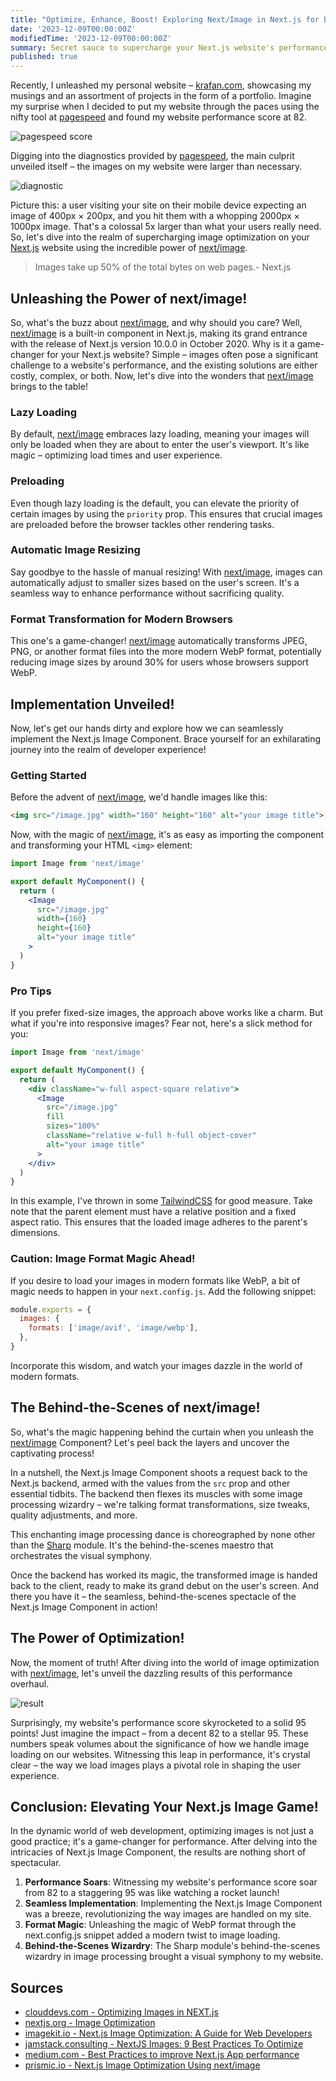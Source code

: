 ```yaml
---
title: "Optimize, Enhance, Boost! Exploring Next/Image in Next.js for better Web Performance!"
date: '2023-12-09T00:00:00Z'
modifiedTime: '2023-12-09T00:00:00Z'
summary: Secret sauce to supercharge your Next.js website's performance by diving into the best practices for loading images
published: true
---
```


Recently, I unleashed my personal website – [krafan.com](/), showcasing my musings and an assortment of projects in the form of a portfolio. Imagine my surprise when I decided to put my website through the paces using the nifty tool at [pagespeed](https://pagespeed.web.dev/) and found my website performance score at 82.

<div className="w-full md:w-[80%] mx-auto relative aspect-[5/2]">
  <Image src="/img/blogs/exploring-next-image-in-next-js/screenshot-1.png" className="!mt-0" sizes="100%" alt="pagespeed score" fill />
</div>

Digging into the diagnostics provided by [pagespeed](https://pagespeed.web.dev/), the main culprit unveiled itself – the images on my website were larger than necessary.

<div className="w-full md:w-[80%] mx-auto relative aspect-[5/2]">
  <Image src="/img/blogs/exploring-next-image-in-next-js/screenshot-2.png" className="!mt-0" sizes="100%" alt="diagnostic" fill />
</div>

Picture this: a user visiting your site on their mobile device expecting an image of 400px × 200px, and you hit them with a whopping 2000px × 1000px image. That's a colossal 5x larger than what your users really need. So, let's dive into the realm of supercharging image optimization on your [Next.js](https://nextjs.org/) website using the incredible power of [next/image](https://nextjs.org/docs/pages/api-reference/components/image).

> Images take up 50% of the total bytes on web pages.- Next.js

## Unleashing the Power of next/image!

So, what's the buzz about [next/image](https://nextjs.org/docs/pages/api-reference/components/image), and why should you care? Well, [next/image](https://nextjs.org/docs/pages/api-reference/components/image) is a built-in component in Next.js, making its grand entrance with the release of Next.js version 10.0.0 in October 2020. Why is it a game-changer for your Next.js website? Simple – images often pose a significant challenge to a website's performance, and the existing solutions are either costly, complex, or both. Now, let's dive into the wonders that [next/image](https://nextjs.org/docs/pages/api-reference/components/image) brings to the table!

### Lazy Loading
By default, [next/image](https://nextjs.org/docs/pages/api-reference/components/image) embraces lazy loading, meaning your images will only be loaded when they are about to enter the user's viewport. It's like magic – optimizing load times and user experience.

### Preloading
Even though lazy loading is the default, you can elevate the priority of certain images by using the `priority` prop. This ensures that crucial images are preloaded before the browser tackles other rendering tasks.

### Automatic Image Resizing
Say goodbye to the hassle of manual resizing! With [next/image](https://nextjs.org/docs/pages/api-reference/components/image), images can automatically adjust to smaller sizes based on the user's screen. It's a seamless way to enhance performance without sacrificing quality.

### Format Transformation for Modern Browsers
This one's a game-changer! [next/image](https://nextjs.org/docs/pages/api-reference/components/image) automatically transforms JPEG, PNG, or another format files into the more modern WebP format, potentially reducing image sizes by around 30% for users whose browsers support WebP.

## Implementation Unveiled!

Now, let's get our hands dirty and explore how we can seamlessly implement the Next.js Image Component. Brace yourself for an exhilarating journey into the realm of developer experience!

### Getting Started

Before the advent of [next/image](https://nextjs.org/docs/pages/api-reference/components/image), we'd handle images like this:

```html
<img src="/image.jpg" width="160" height="160" alt="your image title">
```

Now, with the magic of [next/image](https://nextjs.org/docs/pages/api-reference/components/image), it's as easy as importing the component and transforming your HTML `<img>` element:

```jsx
import Image from 'next/image'

export default MyComponent() {
  return (
    <Image
      src="/image.jpg"
      width={160}
      height={160}
      alt="your image title"
    >
  )
}
```

### Pro Tips

If you prefer fixed-size images, the approach above works like a charm. But what if you're into responsive images? Fear not, here's a slick method for you:

```jsx
import Image from 'next/image'

export default MyComponent() {
  return (
    <div className="w-full aspect-square relative">
      <Image
        src="/image.jpg"
        fill
        sizes="100%"
        className="relative w-full h-full object-cover"
        alt="your image title"
      >
    </div>
  )
}
```

In this example, I've thrown in some [TailwindCSS](https://tailwindcss.com/) for good measure. Take note that the parent element must have a relative position and a fixed aspect ratio. This ensures that the loaded image adheres to the parent's dimensions.

### Caution: Image Format Magic Ahead!

If you desire to load your images in modern formats like WebP, a bit of magic needs to happen in your `next.config.js`. Add the following snippet:

```js
module.exports = {
  images: {
    formats: ['image/avif', 'image/webp'],
  },
}
```
Incorporate this wisdom, and watch your images dazzle in the world of modern formats.

## The Behind-the-Scenes of next/image!

So, what's the magic happening behind the curtain when you unleash the [next/image](https://nextjs.org/docs/pages/api-reference/components/image) Component? Let's peel back the layers and uncover the captivating process!

In a nutshell, the Next.js Image Component shoots a request back to the Next.js backend, armed with the values from the `src` prop and other essential tidbits. The backend then flexes its muscles with some image processing wizardry – we're talking format transformations, size tweaks, quality adjustments, and more.

This enchanting image processing dance is choreographed by none other than the [Sharp](https://github.com/lovell/sharp) module. It's the behind-the-scenes maestro that orchestrates the visual symphony.

Once the backend has worked its magic, the transformed image is handed back to the client, ready to make its grand debut on the user's screen. And there you have it – the seamless, behind-the-scenes spectacle of the Next.js Image Component in action!

## The Power of Optimization!

Now, the moment of truth! After diving into the world of image optimization with [next/image](https://nextjs.org/docs/pages/api-reference/components/image), let's unveil the dazzling results of this performance overhaul.

<div className="w-full md:w-[80%] mx-auto relative aspect-[5/2]">
  <Image src="/img/blogs/exploring-next-image-in-next-js/screenshot-3.png" className="!mt-0" sizes="100%" alt="result" fill />
</div>

Surprisingly, my website's performance score skyrocketed to a solid 95 points! Just imagine the impact – from a decent 82 to a stellar 95. These numbers speak volumes about the significance of how we handle image loading on our websites. Witnessing this leap in performance, it's crystal clear – the way we load images plays a pivotal role in shaping the user experience.

## Conclusion: Elevating Your Next.js Image Game!

In the dynamic world of web development, optimizing images is not just a good practice; it's a game-changer for performance. After delving into the intricacies of Next.js Image Component, the results are nothing short of spectacular.

1. **Performance Soars**: Witnessing my website's performance score soar from 82 to a staggering 95 was like watching a rocket launch!
2. **Seamless Implementation**: Implementing the Next.js Image Component was a breeze, revolutionizing the way images are handled on my site.
3. **Format Magic**: Unleashing the magic of WebP format through the next.config.js snippet added a modern twist to image loading.
4. **Behind-the-Scenes Wizardry**: The Sharp module's behind-the-scenes wizardry in image processing brought a visual symphony to my website.

## Sources
- [clouddevs.com - Optimizing Images in NEXT.js](https://clouddevs.com/next/optimizing-images/)
- [nextjs.org - Image Optimization](https://nextjs.org/docs/pages/building-your-application/optimizing/images)
- [imagekit.io - Next.js Image Optimization: A Guide for Web Developers](https://imagekit.io/blog/nextjs-image-optimization/)
- [jamstack.consulting - NextJS Images: 9 Best Practices To Optimize](https://jamstack.consulting/posts/nextjs-images)
- [medium.com - Best Practices to improve Next.js App performance](https://medium.com/@entrepreneurali/best-practices-to-improve-next-js-app-performance-64d7def32792)
- [prismic.io - Next.js Image Optimization Using next/image](https://prismic.io/blog/nextjs-image-component-optimization)
